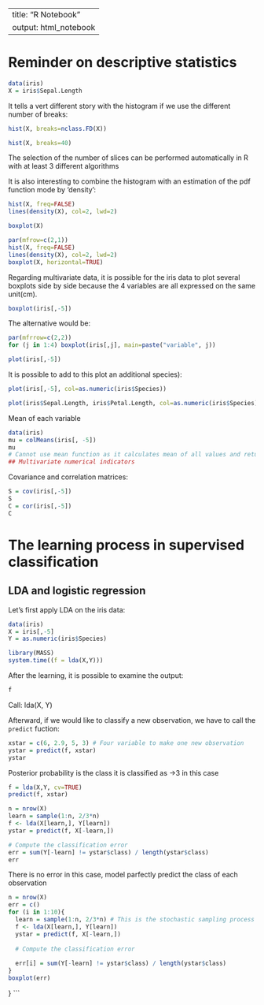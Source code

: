 
---
title: "R Notebook"
output: html_notebook
---

# Reminder on descriptive statistics
```r
data(iris)
X = iris$Sepal.Length
```

It tells a vert different story with the histogram if we use the different number of breaks:

```r
hist(X, breaks=nclass.FD(X))
```

```r
hist(X, breaks=40)
```
The selection of the number of slices can be performed automatically in R with at least 3 different algorithms

It is also interesting to combine the histogram with an estimation of the pdf function mode by 'density':

```r
hist(X, freq=FALSE)
lines(density(X), col=2, lwd=2)
```


```r
boxplot(X)
```

```r
par(mfrow=c(2,1))
hist(X, freq=FALSE)
lines(density(X), col=2, lwd=2)
boxplot(X, horizontal=TRUE)
```
Regarding multivariate data, it is possible for the iris data to plot several boxplots side by side because the 4 variables are all expressed on the same unit(cm).

```r
boxplot(iris[,-5])

```
The alternative would be:

```r
par(mfrrow=c(2,2))
for (j in 1:4) boxplot(iris[,j], main=paste("variable", j))
```

```r
plot(iris[,-5])
```

It is possible to add to this plot an additional species):
```r
plot(iris[,-5], col=as.numeric(iris$Species))
```

```r
plot(iris$Sepal.Length, iris$Petal.Length, col=as.numeric(iris$Species))
```

Mean of each variable 
```r
data(iris)
mu = colMeans(iris[, -5])
mu
# Cannot use mean function as it calculates mean of all values and returns scalar
## Multivariate numerical indicators

```

Covariance and correlation matrices:
```r
S = cov(iris[,-5])
S
C = cor(iris[,-5])
C
```

# The learning process in supervised classification

## LDA and logistic regression

Let's first apply LDA on the iris data:
```r
data(iris)
X = iris[,-5]
Y = as.numeric(iris$Species)

library(MASS)
system.time((f = lda(X,Y)))
```

After the learning, it is possible to examine the output:

```r
f
```
Call:
lda(X, Y)

Afterward, if we would like to classify a new observation, we have to call the `predict` fuction:

```r
xstar = c(6, 2.9, 5, 3) # Four variable to make one new observation
ystar = predict(f, xstar)
ystar
```
Posterior probability is the class it is classified as
→3 in this case


```r
f = lda(X,Y, cv=TRUE)
predict(f, xstar)
```


```r
n = nrow(X)
learn = sample(1:n, 2/3*n)
f <- lda(X[learn,], Y[learn])
ystar = predict(f, X[-learn,])

# Compute the classification error
err = sum(Y[-learn] != ystar$class) / length(ystar$class)
err
```
There is no error in this case, model parfectly predict the class of each observation 

```r
n = nrow(X)
err = c()
for (i in 1:10){
  learn = sample(1:n, 2/3*n) # This is the stochastic sampling process
  f <- lda(X[learn,], Y[learn])
  ystar = predict(f, X[-learn,])
  
  # Compute the classification error
  
  err[i] = sum(Y[-learn] != ystar$class) / length(ystar$class)
}
boxplot(err)
```
}
```